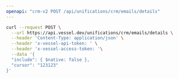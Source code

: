 ```yaml
---
openapi: "crm-v2 POST /api/unifications/crm/emails/details"
---
```


<RequestExample>

```bash Request
curl --request POST \
  --url https://api.vessel.dev/unifications/crm/emails/details \
  --header 'Content-Type: application/json' \
  --header 'x-vessel-api-token: ' \
  --header 'x-vessel-access-token: '\
  --data '{
  "include": { $native: false },
  "cursor": "123123"
}'
```

</RequestExample>
